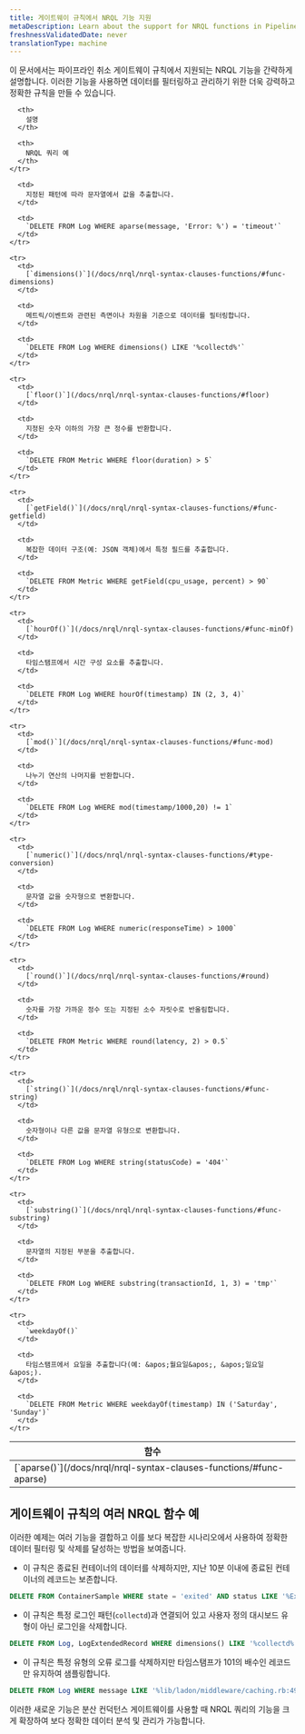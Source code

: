 ```yaml
---
title: 게이트웨이 규칙에서 NRQL 기능 지원
metaDescription: Learn about the support for NRQL functions in Pipeline Control gateway rules and how to use them effectively.
freshnessValidatedDate: never
translationType: machine
---
```


이 문서에서는 파이프라인 취소 게이트웨이 규칙에서 지원되는 NRQL 기능을 간략하게 설명합니다. 이러한 기능을 사용하면 데이터를 필터링하고 관리하기 위한 더욱 강력하고 정확한 규칙을 만들 수 있습니다.

<table>
  <thead>
    <tr>
      <th>
        함수
      </th>

      <th>
        설명
      </th>

      <th>
        NRQL 쿼리 예
      </th>
    </tr>
  </thead>

  <tbody>
    <tr>
      <td>
        [`aparse()`](/docs/nrql/nrql-syntax-clauses-functions/#func-aparse)
      </td>

      <td>
        지정된 패턴에 따라 문자열에서 값을 추출합니다.
      </td>

      <td>
        `DELETE FROM Log WHERE aparse(message, 'Error: %') = 'timeout'`
      </td>
    </tr>

    <tr>
      <td>
        [`dimensions()`](/docs/nrql/nrql-syntax-clauses-functions/#func-dimensions)
      </td>

      <td>
        메트릭/이벤트와 관련된 측면이나 차원을 기준으로 데이터를 필터링합니다.
      </td>

      <td>
        `DELETE FROM Log WHERE dimensions() LIKE '%collectd%'`
      </td>
    </tr>

    <tr>
      <td>
        [`floor()`](/docs/nrql/nrql-syntax-clauses-functions/#floor)
      </td>

      <td>
        지정된 숫자 이하의 가장 큰 정수를 반환합니다.
      </td>

      <td>
        `DELETE FROM Metric WHERE floor(duration) > 5`
      </td>
    </tr>

    <tr>
      <td>
        [`getField()`](/docs/nrql/nrql-syntax-clauses-functions/#func-getfield)
      </td>

      <td>
        복잡한 데이터 구조(예: JSON 객체)에서 특정 필드를 추출합니다.
      </td>

      <td>
        `DELETE FROM Metric WHERE getField(cpu_usage, percent) > 90`
      </td>
    </tr>

    <tr>
      <td>
        [`hourOf()`](/docs/nrql/nrql-syntax-clauses-functions/#func-minOf)
      </td>

      <td>
        타임스탬프에서 시간 구성 요소를 추출합니다.
      </td>

      <td>
        `DELETE FROM Log WHERE hourOf(timestamp) IN (2, 3, 4)`
      </td>
    </tr>

    <tr>
      <td>
        [`mod()`](/docs/nrql/nrql-syntax-clauses-functions/#func-mod)
      </td>

      <td>
        나누기 연산의 나머지를 반환합니다.
      </td>

      <td>
        `DELETE FROM Log WHERE mod(timestamp/1000,20) != 1`
      </td>
    </tr>

    <tr>
      <td>
        [`numeric()`](/docs/nrql/nrql-syntax-clauses-functions/#type-conversion)
      </td>

      <td>
        문자열 값을 숫자형으로 변환합니다.
      </td>

      <td>
        `DELETE FROM Log WHERE numeric(responseTime) > 1000`
      </td>
    </tr>

    <tr>
      <td>
        [`round()`](/docs/nrql/nrql-syntax-clauses-functions/#round)
      </td>

      <td>
        숫자를 가장 가까운 정수 또는 지정된 소수 자릿수로 반올림합니다.
      </td>

      <td>
        `DELETE FROM Metric WHERE round(latency, 2) > 0.5`
      </td>
    </tr>

    <tr>
      <td>
        [`string()`](/docs/nrql/nrql-syntax-clauses-functions/#func-string)
      </td>

      <td>
        숫자형이나 다른 값을 문자열 유형으로 변환합니다.
      </td>

      <td>
        `DELETE FROM Log WHERE string(statusCode) = '404'`
      </td>
    </tr>

    <tr>
      <td>
        [`substring()`](/docs/nrql/nrql-syntax-clauses-functions/#func-substring)
      </td>

      <td>
        문자열의 지정된 부분을 추출합니다.
      </td>

      <td>
        `DELETE FROM Log WHERE substring(transactionId, 1, 3) = 'tmp'`
      </td>
    </tr>

    <tr>
      <td>
        `weekdayOf()`
      </td>

      <td>
        타임스탬프에서 요일을 추출합니다(예: &apos;월요일&apos;, &apos;일요일&apos;).
      </td>

      <td>
        `DELETE FROM Metric WHERE weekdayOf(timestamp) IN ('Saturday', 'Sunday')`
      </td>
    </tr>
  </tbody>
</table>

## 게이트웨이 규칙의 여러 NRQL 함수 예

이러한 예제는 여러 기능을 결합하고 이를 보다 복잡한 시나리오에서 사용하여 정확한 데이터 필터링 및 삭제를 달성하는 방법을 보여줍니다.

* 이 규칙은 종료된 컨테이너의 데이터를 삭제하지만, 지난 10분 이내에 종료된 컨테이너의 레코드는 보존합니다.

```sql
DELETE FROM ContainerSample WHERE state = 'exited' AND status LIKE '%Exited%' AND NOT (status LIKE '%second%' AND numeric(aparse(status,'%Exited (%) * seconds ago%')) < 10) AND NOT (status LIKE '%About a minute ago%' OR status LIKE '%minute%' AND numeric(aparse(status,'%Exited (%) * minutes ago%')) < 10)
```

* 이 규칙은 특정 로그인 패턴(`collectd`)과 연결되어 있고 사용자 정의 대시보드 유형이 아닌 로그인을 삭제합니다.

```sql
DELETE FROM Log, LogExtendedRecord WHERE dimensions() LIKE '%collectd%' AND newrelic.logs.customEventType IS NULL
```

* 이 규칙은 특정 유형의 오류 로그를 삭제하지만 타임스탬프가 101의 배수인 레코드만 유지하여 샘플링합니다.

```sql
DELETE FROM Log WHERE message LIKE '%lib/ladon/middleware/caching.rb:49 run> terminated with exception%' AND floor(timestamp/101) = (timestamp/101) AND newrelic.logs.customEventType IS NULL
```

이러한 새로운 기능은 분산 컨덕턴스 게이트웨이를 사용할 때 NRQL 쿼리의 기능을 크게 확장하여 보다 정확한 데이터 분석 및 관리가 가능합니다.